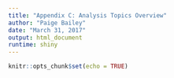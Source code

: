 ```yaml
---
title: "Appendix C: Analysis Topics Overview"
author: "Paige Bailey"
date: "March 31, 2017"
output: html_document
runtime: shiny
---
```


```r
knitr::opts_chunk$set(echo = TRUE)
```


